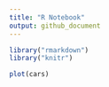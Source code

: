 ```yaml
---
title: "R Notebook"
output: github_document
---
```


```r
library("rmarkdown")
library("knitr")
```
 

```r
plot(cars)
```



